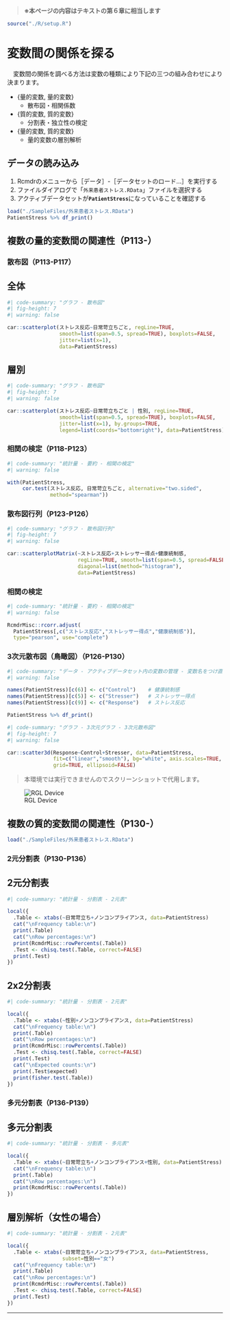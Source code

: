 > **※本ページの内容はテキストの第６章に相当します**

```r
source("./R/setup.R")
```


# 変数間の関係を探る
　変数間の関係を調べる方法は変数の種類により下記の三つの組み合わせにより決まります。

* {量的変数, 量的変数}
    * 散布図・相関係数
* {質的変数, 質的変数}
    * 分割表・独立性の検定
* {量的変数, 質的変数}
    * 量的変数の層別解析

:::{.callout-note collapse="false"}
## データの読み込み

1. Rcmdrのメニューから［データ］-［データセットのロード...］を実行する
1. ファイルダイアログで「`外来患者ストレス.RData`」ファイルを選択する
1. アクティブデータセットが**`PatientStress`**になっていることを確認する

:::

```r
load("./SampleFiles/外来患者ストレス.RData")
PatientStress %>% df_print()
```


## 複数の量的変数間の関連性（P113-）

### 散布図（P113-P117）

::: {.panel-tabset}
## 全体
```r
#| code-summary: "グラフ - 散布図"
#| fig-height: 7
#| warning: false

car::scatterplot(ストレス反応~日常苛立ちごと, regLine=TRUE,
                 smooth=list(span=0.5, spread=TRUE), boxplots=FALSE,
                 jitter=list(x=1), 
                 data=PatientStress)
```

## 層別
```r
#| code-summary: "グラフ - 散布図"
#| fig-height: 7
#| warning: false

car::scatterplot(ストレス反応~日常苛立ちごと | 性別, regLine=TRUE,
                 smooth=list(span=0.5, spread=TRUE), boxplots=FALSE,
                 jitter=list(x=1), by.groups=TRUE,
                 legend=list(coords="bottomright"), data=PatientStress)
```
:::


### 相関の検定（P118-P123）
```r
#| code-summary: "統計量 - 要約 - 相関の検定"
#| warning: false

with(PatientStress,
     cor.test(ストレス反応, 日常苛立ちごと, alternative="two.sided",
              method="spearman"))

```


### 散布図行列（P123-P126）
```r
#| code-summary: "グラフ - 散布図行列"
#| fig-height: 7
#| warning: false

car::scatterplotMatrix(~ストレス反応+ストレッサー得点+健康統制感,
                       regLine=TRUE, smooth=list(span=0.5, spread=FALSE),
                       diagonal=list(method="histogram"), 
                       data=PatientStress)
```

### 相関の検定
```r
#| code-summary: "統計量 - 要約 - 相関の検定"
#| warning: false

RcmdrMisc::rcorr.adjust(
  PatientStress[,c("ストレス反応","ストレッサー得点","健康統制感")],
  type="pearson", use="complete")
```


### 3次元散布図（鳥瞰図）（P126-P130）
```r
#| code-summary: "データ - アクティブデータセット内の変数の管理 - 変数名をつけ直す"
#| warning: false

names(PatientStress)[c(6)] <- c("Control")    # 健康統制感
names(PatientStress)[c(5)] <- c("Stresser")   # ストレッサー得点
names(PatientStress)[c(9)] <- c("Response")   # ストレス反応
```
```r
PatientStress %>% df_print()
```
```r
#| code-summary: "グラフ - 3次元グラフ - 3次元散布図"
#| fig-height: 7
#| warning: false

car::scatter3d(Response~Control+Stresser, data=PatientStress,
               fit=c("linear","smooth"), bg="white", axis.scales=TRUE,
               grid=TRUE, ellipsoid=FALSE)
```

> 本環境では実行できませんのでスクリーンショットで代用します。

![RGL Device](./fig/RGL_device.png)


## 複数の質的変数間の関連性（P130-）
```r
load("./SampleFiles/外来患者ストレス.RData")
```

### 2元分割表（P130-P136）

::: {.panel-tabset}
## 2元分割表
```r
#| code-summary: "統計量 - 分割表 - 2元表"

local({
  .Table <- xtabs(~日常苛立ち+ノンコンプライアンス, data=PatientStress)
  cat("\nFrequency table:\n")
  print(.Table)
  cat("\nRow percentages:\n")
  print(RcmdrMisc::rowPercents(.Table))
  .Test <- chisq.test(.Table, correct=FALSE)
  print(.Test)
})
```

## 2x2分割表
```r
#| code-summary: "統計量 - 分割表 - 2元表"

local({
  .Table <- xtabs(~性別+ノンコンプライアンス, data=PatientStress)
  cat("\nFrequency table:\n")
  print(.Table)
  cat("\nRow percentages:\n")
  print(RcmdrMisc::rowPercents(.Table))
  .Test <- chisq.test(.Table, correct=FALSE)
  print(.Test)
  cat("\nExpected counts:\n")
  print(.Test$expected) 
  print(fisher.test(.Table))
})
```
:::


### 多元分割表（P136-P139）

::: {.panel-tabset}
## 多元分割表
```r
#| code-summary: "統計量 - 分割表 - 多元表"

local({
  .Table <- xtabs(~日常苛立ち+ノンコンプライアンス+性別, data=PatientStress)
  cat("\nFrequency table:\n")
  print(.Table)
  cat("\nRow percentages:\n")
  print(RcmdrMisc::rowPercents(.Table)) 
})
```

## 層別解析（女性の場合）
```r
#| code-summary: "統計量 - 分割表 - 2元表"

local({
  .Table <- xtabs(~日常苛立ち+ノンコンプライアンス, data=PatientStress,
                  subset=性別=="女")
  cat("\nFrequency table:\n")
  print(.Table)
  cat("\nRow percentages:\n")
  print(RcmdrMisc::rowPercents(.Table))
  .Test <- chisq.test(.Table, correct=FALSE)
  print(.Test)
})
```
:::



---
